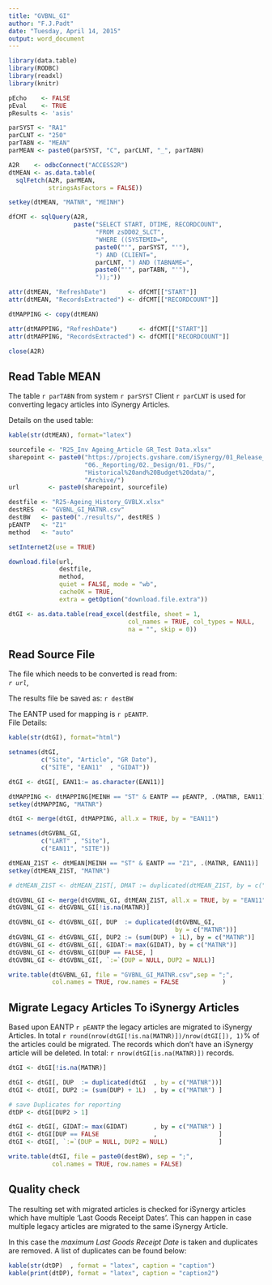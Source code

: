 ```yaml
---
title: "GVBNL_GI"
author: "F.J.Padt"
date: "Tuesday, April 14, 2015"
output: word_document
---
```


```r
library(data.table)
library(RODBC)
library(readxl)
library(knitr)

pEcho    <- FALSE
pEval    <- TRUE
pResults <- 'asis' 
```

```r
parSYST <- "RA1"
parCLNT <- "250"
parTABN <- "MEAN"
parMEAN <- paste0(parSYST, "C", parCLNT, "_", parTABN)

A2R    <- odbcConnect("ACCESS2R")
dtMEAN <- as.data.table(
  sqlFetch(A2R, parMEAN, 
           stringsAsFactors = FALSE))

setkey(dtMEAN, "MATNR", "MEINH")

dfCMT <- sqlQuery(A2R, 
                  paste("SELECT START, DTIME, RECORDCOUNT", 
                        "FROM zsDD02_SLCT",
                        "WHERE ((SYSTEMID=", 
                        paste0("'", parSYST, "'"),  
                        ") AND (CLIENT=", 
                        parCLNT, ") AND (TABNAME=", 
                        paste0("'", parTABN, "'"), 
                        "));")) 

attr(dtMEAN, "RefreshDate")      <- dfCMT[["START"]]
attr(dtMEAN, "RecordsExtracted") <- dfCMT[["RECORDCOUNT"]]

dtMAPPING <- copy(dtMEAN)

attr(dtMAPPING, "RefreshDate")      <- dfCMT[["START"]]
attr(dtMAPPING, "RecordsExtracted") <- dfCMT[["RECORDCOUNT"]]

close(A2R)

```
## Read Table MEAN

The table `r parTABN` from system `r parSYST` Client `r parCLNT` is used for 
converting legacy articles into iSynergy Articles.

Details on the used table:
```r
kable(str(dtMEAN), format="latex")
```

```r

sourcefile <- "R25_Inv Ageing_Article GR_Test Data.xlsx"
sharepoint <- paste0("https://projects.gvshare.com/iSynergy/01_Release_1/", 
                     "06._Reporting/02._Design/01._FDs/", 
                     "Historical%20and%20Budget%20data/",
                     "Archive/")
url        <- paste0(sharepoint, sourcefile)

destfile <- "R25-Ageing_History_GVBLX.xlsx"
destRES  <- "GVBNL_GI_MATNR.csv"
destBW   <- paste0("./results/", destRES )
pEANTP   <- "Z1"
method   <- "auto"
```

```r

setInternet2(use = TRUE)

download.file(url, 
              destfile, 
              method, 
              quiet = FALSE, mode = "wb",
              cacheOK = TRUE,
              extra = getOption("download.file.extra"))
```

```r
dtGI <- as.data.table(read_excel(destfile, sheet = 1, 
                                 col_names = TRUE, col_types = NULL, 
                                 na = "", skip = 0))
```
## Read Source File

The file which needs to be converted is read from:  
*`r url`*,  

The results file be saved as: `r destBW`

The EANTP used for mapping is `r pEANTP`.  
File Details: 
```r
kable(str(dtGI), format="html")
```

```r

setnames(dtGI, 
         c("Site", "Article", "GR Date"), 
         c("SITE", "EAN11"  , "GIDAT"))

dtGI <- dtGI[, EAN11:= as.character(EAN11)]

dtMAPPING <- dtMAPPING[MEINH == "ST" & EANTP == pEANTP, .(MATNR, EAN11)]
setkey(dtMAPPING, "MATNR")

dtGI <- merge(dtGI, dtMAPPING, all.x = TRUE, by = "EAN11")
```


```r

setnames(dtGVBNL_GI, 
         c("LART" , "Site"), 
         c("EAN11", "SITE"))

dtMEAN_Z1ST <- dtMEAN[MEINH == "ST" & EANTP == "Z1", .(MATNR, EAN11)]
setkey(dtMEAN_Z1ST, "MATNR")

# dtMEAN_Z1ST <- dtMEAN_Z1ST[, DMAT := duplicated(dtMEAN_Z1ST, by = c("MATNR"))]

dtGVBNL_GI <- merge(dtGVBNL_GI, dtMEAN_Z1ST, all.x = TRUE, by = "EAN11")
dtGVBNL_GI <- dtGVBNL_GI[!is.na(MATNR)]

dtGVBNL_GI <- dtGVBNL_GI[, DUP  := duplicated(dtGVBNL_GI, 
                                              by = c("MATNR"))]
dtGVBNL_GI <- dtGVBNL_GI[, DUP2 := (sum(DUP) + 1L), by = c("MATNR")]
dtGVBNL_GI <- dtGVBNL_GI[, GIDAT:= max(GIDAT), by = c("MATNR")]
dtGVBNL_GI <- dtGVBNL_GI[DUP == FALSE, ]
dtGVBNL_GI <- dtGVBNL_GI[, `:=`(DUP = NULL, DUP2 = NULL)]

write.table(dtGVBNL_GI, file = "GVBNL_GI_MATNR.csv",sep = ";",
            col.names = TRUE, row.names = FALSE            )
```

## Migrate Legacy Articles To iSynergy Articles

Based upon EANTP `r pEANTP` the legacy articles are migrated to iSynergy Articles.
In total `r round(nrow(dtGI[!is.na(MATNR)])/nrow(dtGI[]), 1)`% of the articles
could be migrated. The records which don't have an iSynergy article will be deleted.
In total: `r nrow(dtGI[is.na(MATNR)]) ` records.  

```r
dtGI <- dtGI[!is.na(MATNR)]

dtGI <- dtGI[, DUP  := duplicated(dtGI  , by = c("MATNR"))]
dtGI <- dtGI[, DUP2 := (sum(DUP) + 1L)  , by = c("MATNR") ]

# save Duplicates for reporting
dtDP <- dtGI[DUP2 > 1]

dtGI <- dtGI[, GIDAT:= max(GIDAT)       , by = c("MATNR") ]
dtGI <- dtGI[DUP == FALSE               ,                 ]
dtGI <- dtGI[, `:=`(DUP = NULL, DUP2 = NULL)              ]

write.table(dtGI, file = paste0(destBW), sep = ";",
            col.names = TRUE, row.names = FALSE)
```
## Quality check

The resulting set with migrated articles is checked for iSynergy articles which 
have multiple 'Last Goods Receipt Dates'. This can happen in case multiple legacy
articles are migrated to the same iSynergy Article.

In this case the *maximum Last Goods Receipt Date* is taken and duplicates are 
removed. A list of duplicates can be found below:  


```r
kable(str(dtDP)  , format = "latex", caption = "caption")
kable(print(dtDP), format = "latex", caption = "caption2")
```
